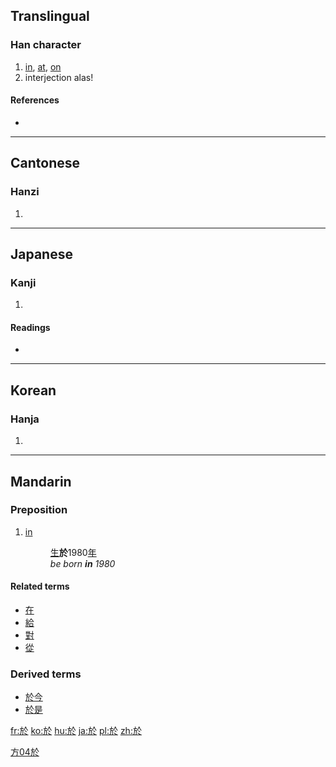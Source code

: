 {{see|于}}
==Translingual==
{{Han stroke|[[Image:於-order.gif]]}}

===Han character===
{{Han char|rn=70|rad=方|as=04|sn=8|four=0823<sub>3</sub>|canj=卜尸人卜 (YSOY)}}

# [[in]], [[at]], [[on]]
# interjection alas!

====References====
* {{Han ref|kx=0481.110|dkj=13628|dj=0843.070|hdz=32175.020|uh=65BC|ud=26044|bh=A9F3|bd=43507}}

----

==Cantonese==

===Hanzi===
{{yue-hanzi|jyut=|y=yu1}}

# {{defn|Cantonese}}

----

==Japanese==

===Kanji===
{{ja-kanji|grade=|rs=方04}}

# {{defn|Japanese}}

====Readings====
* {{ja-readings|on=[[お]] (o), [[よ]] (yo)|kun=[[あう]] (au), [[より]] (yori), [[おいて]] (oite)}}

----

==Korean==

===Hanja===
{{ko-hanja|hangeul=[[어]], [[오]]|eumhun=어조사 어, 감탄사 오|rv=eo, o|mr=ŏ, o|y=e, o}}

# {{defn|Korean}}

----

==Mandarin==

===Preposition===
{{cmn-prep|t|pin=yú|pint=yu2|tra=於|sim=于|rs=方04}}

# [[in]]
#: [[生]]'''於'''1980[[年]]
#: ''be born '''in''' 1980''

====Related terms====
* [[在]]
* [[給]]
* [[對]]
* [[從]]

===Derived terms===
* [[於今]]
* [[於是]]

[[Category:zh-tw:Elementary Mandarin|方04於]]

[[fr:於]]
[[ko:於]]
[[hu:於]]
[[ja:於]]
[[pl:於]]
[[zh:於]]
